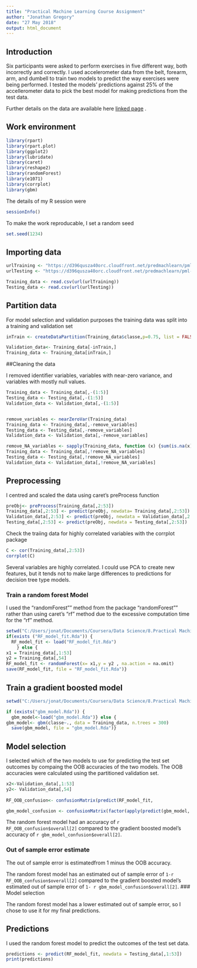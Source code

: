 ---
title: "Practical Machine Learning Course Assignment"
author: "Jonathan Gregory"
date: "27 May 2018"
output: html_document
---


## Introduction

Six participants were asked to perform exercises in five different way, both incorrectly and correctly. I used accelerometer data from the belt, forearm, arm, and dumbell to train two models to predict the way exercises were being performed. I tested the models' predictions against 25% of the accellerometer data to pick the best model for making predictions from the test data.

Further details on the data are available here [linked page](http://web.archive.org/web/20161224072740/http:/groupware.les.inf.puc-rio.br/har) .

## Work environment
```{r libraries, include = FALSE}
library(rpart)
library(rpart.plot)
library(ggplot2)
library(lubridate)
library(caret)
library(reshape2)
library(randomForest)
library(e1071)
library(corrplot)
library(gbm)
```
The details of my R session were
```{r session, echo =TRUE}
sessionInfo()
```
To make the work reproducable, I set a random seed

``` {r seed, echo = TRUE}
set.seed(1234)
```

## Importing data

``` {r import_data, echo = TRUE}
urlTraining <- "https://d396qusza40orc.cloudfront.net/predmachlearn/pml-training.csv"
urlTesting <- "https://d396qusza40orc.cloudfront.net/predmachlearn/pml-testing.csv"

Training_data <- read.csv(url(urlTraining))
Testing_data <- read.csv(url(urlTesting))
```

## Partition data

For model selection and validation purposes the training data was split into a training and validation set

```{r partition, echo = TRUE}
inTrain <- createDataPartition(Training_data$classe,p=0.75, list = FALSE)

Validation_data<- Training_data[-inTrain,]
Training_data <- Training_data[inTrain,]
```

##Cleaning the data

I removed identifier variables, variables with near-zero variance, and variables with mostly null values.

```{r cleandata, echo = TRUE}
Training_data <- Training_data[,-(1:5)]
Testing_data <- Testing_data[,-(1:5)] 
Validation_data <- Validation_data[,-(1:5)]


remove_variables <- nearZeroVar(Training_data)
Training_data <- Training_data[,-remove_variables]
Testing_data <- Testing_data[,-remove_variables]
Validation_data <- Validation_data[,-remove_variables]

remove_NA_variables <- sapply(Training_data, function (x) {sum(is.na(x)) > (nrow(Training_data) *0.9)})
Training_data <- Training_data[,!remove_NA_variables]
Testing_data <- Testing_data[,!remove_NA_variables]
Validation_data <- Validation_data[,!remove_NA_variables]

```


## Preprocessing

I centred and scaled the data using caret's preProcess function

```{r preProcess, echo = TRUE}
preObj<- preProcess(Training_data[,2:53])
Training_data[,2:53] <- predict(preObj, newdata= Training_data[,2:53])
Validation_data[,2:53] <- predict(preObj, newdata = Validation_data[,2:53])
Testing_data[,2:53] <- predict(preObj, newdata = Testing_data[,2:53])
```


Check the traiing data for highly correlated variables with the corrplot package

``` {r correlation, echo = FALSE}
C <- cor(Training_data[,2:53])
corrplot(C)
```

Several variables are highly correlated. I could use PCA to create new features, but it tends not to make
large differences to predictions for decision tree type models.

### Train a random forest Model

I used the "randomForest"" method from the package "randomForest"" rather than using caret's "rf" method due to the excessive computation time for the "rf" method.

```{r randomForest, echo = TRUE}
setwd("C:/Users/jonat/Documents/Coursera/Data Science/8.Practical Machine Learning")
if(exists ("RF_model_fit.Rda")) {
  RF_model_fit <- load("RF_model_fit.Rda")
    } else {
x1 = Training_data[,1:53]
y2 = Training_data[,54]
RF_model_fit <- randomForest(x= x1,y = y2 , na.action = na.omit)
save(RF_model_fit, file = "RF_model_fit.Rda")}
```

## Train a gradient boosted model

```{r gbm, echo = TRUE}
setwd("C:/Users/jonat/Documents/Coursera/Data Science/8.Practical Machine Learning")

if (exists("gbm_model.Rda")) {
  gbm_model<-load("gbm_model.Rda")} else {
gbm_model<- gbm(classe~., data = Training_data, n.trees = 300)
  save(gbm_model, file = "gbm_model.Rda")}
```

## Model selection

I selected which of the two models to use for predicting the test set outcomes by compaing the OOB accuracies of the two models. The OOB accuracies were calculated using the partitioned validation set.

```{r accuracy, echo = TRUE}
x2<-Validation_data[,1:53]
y2<- Validation_data[,54]
  
RF_OOB_confusion<- confusionMatrix(predict(RF_model_fit,                                    newdata=x2),y2)

gbm_model_confusion <- confusionMatrix(factor(apply(predict(gbm_model, newdata = Validation_data[,1:53], n.trees = 300, type = 'response'),1,which.max), labels = c("A","B","C","D","E")),Validation_data$classe)

```

The random forest model had an accuracy of `r RF_OOB_confusion$overall[2] ` compared to the gradient boosted model's accuracy of `r gbm_model_confusion$overall[2]`.

### Out of sample error estimate
The out of sample error is  estimatedfrom 1 minus the OOB accuracy.

The random forest model has an estimated out of sample error of `1-r RF_OOB_confusion$overall[2] ` compared to the gradient boosted model's estimated out of sample error of `1- r gbm_model_confusion$overall[2]`.
### Model selection

The random forest model has a lower estimated out of sample error, so I chose to use it for my final predictions.

## Predictions

I used the random forest model to predict the outcomes of the test set data.

```{r predict, echo = TRUE}
predictions <- predict(RF_model_fit, newdata = Testing_data[,1:53])
print(predictions)

```